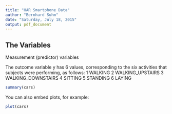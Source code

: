 ```yaml
---
title: "HAR Smartphone Data"
author: "Bernhard Suhm"
date: "Saturday, July 18, 2015"
output: pdf_document
---
```


The Variables
-------------

Measurement (predictor) variables

The outcome variable y has 6 values, corresponding to the six activities that subjects were performing, as follows:
1 WALKING
2 WALKING_UPSTAIRS
3 WALKING_DOWNSTAIRS
4 SITTING
5 STANDING
6 LAYING

```r
summary(cars)
```

You can also embed plots, for example:

```r
plot(cars)
```


